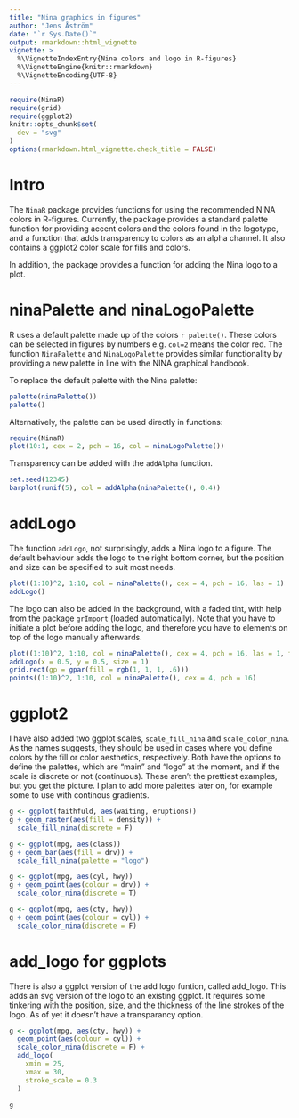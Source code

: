 ```yaml
---
title: "Nina graphics in figures"
author: "Jens Åström"
date: "`r Sys.Date()`"
output: rmarkdown::html_vignette
vignette: >
  %\VignetteIndexEntry{Nina colors and logo in R-figures}
  %\VignetteEngine{knitr::rmarkdown}
  %\VignetteEncoding{UTF-8}
---
```

```r
require(NinaR)
require(grid)
require(ggplot2)
knitr::opts_chunk$set(
  dev = "svg"
)
options(rmarkdown.html_vignette.check_title = FALSE)
```


Intro
==============
The `NinaR` package provides functions for using the recommended NINA colors in R-figures. Currently, the package provides a standard palette function for providing accent colors and the colors found in the logotype, and a function that adds transparency to colors as an alpha channel. It also contains a ggplot2 color scale for fills and colors.

In addition, the package provides a function for adding the Nina logo to a plot.

ninaPalette and ninaLogoPalette
===========

R uses a default palette made up of the colors `r palette()`. These colors can be selected in figures by numbers e.g. `col=2` means the color red. The function `NinaPalette` and `NinaLogoPalette` provides similar functionality by providing a new palette in line with the NINA graphical handbook. 

To replace the default palette with the Nina palette:

```r
palette(ninaPalette())
palette()
```

Alternatively, the palette can be used directly in functions:

```r
require(NinaR)
plot(10:1, cex = 2, pch = 16, col = ninaLogoPalette())
```

Transparency can be added with the `addAlpha` function.

```r
set.seed(12345)
barplot(runif(5), col = addAlpha(ninaPalette(), 0.4))
```


addLogo
=============

The function `addLogo`, not surprisingly, adds a Nina logo to a figure. The default behaviour adds the logo to the right bottom corner, but the position and size can be specified to suit most needs.

```r
plot((1:10)^2, 1:10, col = ninaPalette(), cex = 4, pch = 16, las = 1)
addLogo()
```

The logo can also be added in the background, with a faded tint, with help from the package `grImport` (loaded automatically). Note that you have to initiate a plot before adding the logo, and therefore you have to elements on top of the logo manually afterwards.

```r
plot((1:10)^2, 1:10, col = ninaPalette(), cex = 4, pch = 16, las = 1, type = "n")
addLogo(x = 0.5, y = 0.5, size = 1)
grid.rect(gp = gpar(fill = rgb(1, 1, 1, .6)))
points((1:10)^2, 1:10, col = ninaPalette(), cex = 4, pch = 16)
```

ggplot2
============

I have also added two ggplot scales, `scale_fill_nina` and `scale_color_nina`. As the names suggests, they should be used in cases where you define colors by the fill or color aesthetics, respectively. Both have the options to define the palettes, which are "main" and "logo" at the moment, and if the scale is discrete or not (continuous). These aren't the prettiest examples, but you get the picture. I plan to add more palettes later on, for example some to use with continous gradients.

```r
g <- ggplot(faithfuld, aes(waiting, eruptions))
g + geom_raster(aes(fill = density)) +
  scale_fill_nina(discrete = F)
```

```r
g <- ggplot(mpg, aes(class))
g + geom_bar(aes(fill = drv)) +
  scale_fill_nina(palette = "logo")
```

```r
g <- ggplot(mpg, aes(cyl, hwy))
g + geom_point(aes(colour = drv)) +
  scale_color_nina(discrete = T)
```

```r
g <- ggplot(mpg, aes(cty, hwy))
g + geom_point(aes(colour = cyl)) +
  scale_color_nina(discrete = F)
```

add_logo for ggplots
=============
There is also a ggplot version of the add logo funtion, called add_logo. This adds an svg version of the logo to an existing ggplot. It requires some tinkering with the position, size, and the thickness of the line strokes of the logo. As of yet it doesn't have a transparancy option.


```r
g <- ggplot(mpg, aes(cty, hwy)) +
  geom_point(aes(colour = cyl)) +
  scale_color_nina(discrete = F) +
  add_logo(
    xmin = 25,
    xmax = 30,
    stroke_scale = 0.3
  )

g
```



